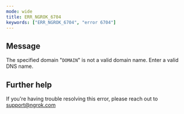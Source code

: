 ```yaml
---
mode: wide
title: ERR_NGROK_6704
keywords: ["ERR_NGROK_6704", "error 6704"]
---
```


## Message

The specified domain "`DOMAIN`" is not a valid domain name. Enter a valid DNS name.

## Further help

If you're having trouble resolving this error, please reach out to [support@ngrok.com](mailto:support@ngrok.com?subject=Help%20with%20ERR_NGROK_6704)
